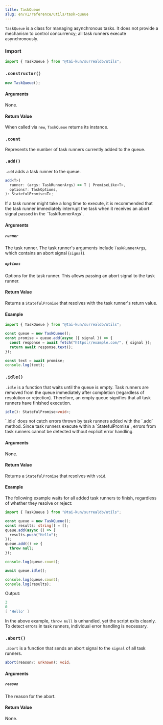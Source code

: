 ```yaml
---
title: TaskQueue
slug: en/v1/reference/utils/task-queue
---
```



`TaskQueue` is a class for managing asynchronous tasks.  It does not provide a mechanism to control concurrency; all task runners execute asynchronously.

### Import

```ts
import { TaskQueue } from "@tai-kun/surrealdb/utils";
```

### `.constructor()`

```ts
new TaskQueue();
```

#### Arguments

None.

#### Return Value

When called via `new`, `TaskQueue` returns its instance.

### `.count` <Badge variant="instance" /><Badge variant="property" /><Badge variant="readonly" />

Represents the number of task runners currently added to the queue.

### `.add()` <Badge variant="instance" /><Badge variant="method" />

`.add` adds a task runner to the queue.

```ts
add<T>(
  runner: (args: TaskRunnerArgs) => T | PromiseLike<T>,
  options?: TaskOptions,
): StatefulPromise<T>;
```

<Aside type="caution">
  If a task runner might take a long time to execute, it is recommended that the task runner immediately interrupt the task when it receives an abort signal passed in the `TaskRunnerArgs`.
</Aside>

#### Arguments

##### `runner`

The task runner. The task runner's arguments include `TaskRunnerArgs`, which contains an abort signal (`signal`).

##### `options`

Options for the task runner.  This allows passing an abort signal to the task runner.


#### Return Value

Returns a `StatefulPromise` that resolves with the task runner's return value.

#### Example

```ts
import { TaskQueue } from "@tai-kun/surrealdb/utils";

const queue = new TaskQueue();
const promise = queue.add(async ({ signal }) => {
  const response = await fetch("https://example.com/", { signal });
  return await response.text();
});

const text = await promise;
console.log(text);
```

### `.idle()` <Badge variant="instance" /><Badge variant="method" />

`.idle` is a function that waits until the queue is empty. Task runners are removed from the queue immediately after completion (regardless of resolution or rejection). Therefore, an empty queue signifies that all task runners have finished execution.

```ts
idle(): StatefulPromise<void>;
```

<Aside type="caution">
  `.idle` does not catch errors thrown by task runners added with the `.add` method.  Since task runners execute within a `StatefulPromise`, errors from task runners cannot be detected without explicit error handling.
</Aside>

#### Arguments

None.

#### Return Value

Returns a `StatefulPromise` that resolves with `void`.

#### Example

The following example waits for all added task runners to finish, regardless of whether they resolve or reject:

```ts
import { TaskQueue } from "@tai-kun/surrealdb/utils";

const queue = new TaskQueue();
const results: string[] = [];
queue.add(async () => {
  results.push("Hello");
});
queue.add(() => {
  throw null;
});

console.log(queue.count);

await queue.idle();

console.log(queue.count);
console.log(results);
```

Output:

```js
2
0
[ 'Hello' ]
```

In the above example, `throw null` is unhandled, yet the script exits cleanly.  To detect errors in task runners, individual error handling is necessary.


### `.abort()` <Badge variant="instance" /><Badge variant="method" />

`.abort` is a function that sends an abort signal to the `signal` of all task runners.

```ts
abort(reason?: unknown): void;
```

#### Arguments

##### `reason`

The reason for the abort.

#### Return Value

None.

